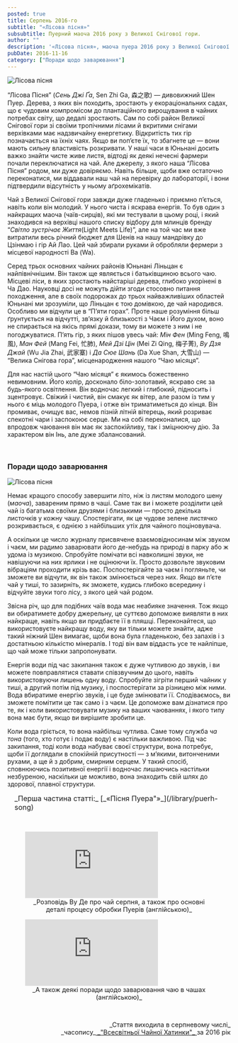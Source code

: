 ```yaml
---
posted: true
title: Серпень 2016-го
subtitle: "«Лісова пісня»"
subsubtitle: Пуерний маоча 2016 року з Великої Снігової гори.
author: ""
description: '«Лісова пісня», маоча пуера 2016 року з Великої Снігової гори, що в Ліньцану, Юньнань.'
pubDate: 2016-11-16
category: ["Поради щодо заварювання"]
---
```



<Image class="float-right" src={Image1} alt="Лісова пісня" />

“Лісова Пісня” (_Сень Джі Ґа_, Sen Zhi Ga, 森之歌) — дивовижний Шен Пуер. Дерева, з яких він походить, зростають у екораціональних садах, що є чудовим компромісом до плантаційного вирощування в чайних потребах світу, що дедалі зростають. Сам по собі район Великої Снігової гори зі своїми тропічними лісами й вкритими снігами верхівками має надзвичайну енергетику. Відкритість тих гір позначається на їхніх чаях. Якщо ви поп’єте їх, то збагнете це — вони мають сильну властивість розкривати. У наші часи в Юньнані досить важко знайти чисте живе листя, відтоді як деякі нечесні фармери почали переключатися на чай. Але джерелу, з якого наша “Лісова Пісня” родом, ми дуже довіряємо. Навіть більше, щоби вже остаточно переконатися, ми віддавали наш чай на перевірку до лабораторії, і вони підтвердили відсутність у ньому аґрохемікатів.

Чай з Великої Снігової гори завжди дуже гладенько і приємно п’ється, навіть коли він молодий. У нього чиста і яскрава енергія. То був один з найкращих маоча (чаїв-сирців), які ми тестували в цьому році, і який знаходився на верхівці нашого списку відбору для млинців бренду “_Світло зустрічає Життя_(Light Meets Life)”, але на той час ми вже витратили весь річний бюджет для Шенів на нашу мандрівку до Цзінмаю і гір Ай Лао. Цей чай збирали руками й обробляли фермери з місцевої народності Ва (Wa).

Серед трьох основних чайних районів Юньнані Ліньцан є найпівнічнішим. Він також ще являється і батьківщиною всього чаю. Місцеві ліси, в яких зростають найстаріші дерева, глибоко укорінені в Ча Дао. Науковці досі не можуть дійти згоди стосовно питання походження, але в своїх подорожах до трьох найважливіших областей Юньнані ми зрозуміли, що Ліньцан є тою домівкою, де чай народився. Особливо ми відчули це в “П’яти горах”. Проте наше розуміння більш ґрунтується на відчутті, зв’язку й близькості з Чаєм і Його духом, воно не спирається на якісь прямі докази, тому ви можете з ним і не погоджуватися. П’ять гір, з яких пішов увесь чай: _Мін Фен_ (Ming Feng, 鳴風), _Ман Фей_ (Mang Fei, 忙肺), _Мей Дзі Цін_ (Mei Zi Qing, 梅子菁), _Ву Дзя Джай_ (Wu Jia Zhai, 武家寨) і _Да Сюе Шань_ (Da Xue Shan, 大雪山) — “Велика Снігова гора”, місценародження нашого “Чаю місяця”.

Для нас настій цього “Чаю місяця” є якимось божественно невимовним. Його колір, досконало біло-золотавий, яскраво сяє за будь-якого освітлення. Він водночас легкий і глибокий, підносить і зцентровує. Свіжий і чистий, він смакує як вітер, але разом із тим у нього є міць молодого Пуера, і отже він триматиметься до кінця. Він промиває, очищує вас, немов пізній літній вітерець, який розриває спекотні чари і заспокоює серце. Ми на собі переконалися, що впродовж чаювання він має як заспокійливу, так і зміцнюючу дію. За характером він Інь, але дуже збалансований.

<p>&nbsp;</p>

### Поради щодо заварювання

<Image class="float-left" src={Image2} alt="Лісова пісня" />

Немає кращого способу завершити літо, ніж із листям молодого шену (_маоча_), завареним прямо в чаші. Саме так ви і можете розділити цей чай із багатьма своїми друзями і близькими — просто декілька листочків у кожну чашу. Спостерігати, як це чудове зелене листячко розкривається, є однією з найбільших утіх для чайного поціновувача.

А оскільки це число журналу присвячене взаємовідносинам між звуком і чаєм, ми радимо заварювати його де-небудь на природі в парку або ж удома із музикою. Спробуйте помічати всі навколишні звуки, не навішуючи на них ярлики і не оцінюючи їх. Просто дозвольте звуковим вібраціям проходити крізь вас. Поспостерігайте за чаєм і погляньте, чи зможете ви відчути, як він також змінюється через них. Якщо ви п’єте чай у тиші, то зазирніть, як зможете, кудись глибоко всередину і відчуйте звуки того лісу, з якого цей чай родом.

Звісна річ, що для подібних чаїв вода має неабияке значення. Тож якщо ви обиратимете добру джерельну, це суттєво допоможе виявляти в них найкраще, навіть якщо ви придбаєте її в пляшці. Переконайтеся, що використовуєте найкращу воду, яку ви тільки можете знайти, адже такий ніжний Шен вимагає, щоби вона була гладенькою, без запахів і з достатньою кількістю мінералів. І тоді він вам віддасть усе те найліпше, що чай може тільки запропонувати.

Енергія води під час закипання також є дуже чутливою до звуків, і ви можете повправлятися ставати співзвучним до цього, навіть використовуючи лишень одну воду. Спробуйте зігріти перший чайник у тиші, а другий потім під музику, і поспостерігати за різницею між ними. Вода вбиратиме енергію звуків, і це буде змінювати її. Сподіваємось, ви зможете помітити це так само і з чаєм. Це допоможе вам дізнатися про те, як і коли використовувати музику на ваших чаюваннях, і якого типу вона має бути, якщо ви вирішите зробити це.

Коли вода гріється, то вона найбільш чутлива. Саме тому служба _ча тона_ (того, хто готує і подає воду) є настільки важливою. Під час закипання, тоді коли вода набуває своєї структури, вона потребує, щоби її доглядали в спокійній присутності — з м’якими, витонченими рухами, а ще й з добрим, смирним серцем. У такий спосіб, сповнюючись позитивної енергії і водночас лишаючись настільки незбуреною, наскільки це можливо, вона знаходить свій шлях до здорової, плавної структури.

<section style="padding: 0 0 0 1rem; font-size: 1rem;">
    _Перша частина статті:_ [_«Пісня Пуера"»_](/library/puerh-song)
</section>

<p>&nbsp;</p>

<figure>
    <iframe class="align-center" src="https://www.youtube.com/embed/Q3Tj6AKhtHc?si=kZQlq9r7i4MFf8zX" title="YouTube video player" frameborder="0" allow="accelerometer; autoplay; clipboard-write; encrypted-media; gyroscope; picture-in-picture; web-share" referrerpolicy="strict-origin-when-cross-origin" allowfullscreen></iframe>
    <figcaption style="font-size: 0.9rem; text-align: center;">
        _Розповідь Ву Де про чай серпня, а також про основні деталі процесу обробки Пуерів (англійською)_
    </figcaption>
</figure>

<figure>
    <iframe class="align-center" src="https://www.youtube.com/embed/54cTyIEUyNY?si=j3zH8e0fRD-DuSgr" title="YouTube video player" frameborder="0" allow="accelerometer; autoplay; clipboard-write; encrypted-media; gyroscope; picture-in-picture; web-share" referrerpolicy="strict-origin-when-cross-origin" allowfullscreen></iframe>
    <figcaption style="font-size: 0.9rem; text-align: center;">
        _А також деякі поради щодо заварювання чаю в чашах (англійською)_
    </figcaption>
</figure>

<p>&nbsp;</p>

<p align="right" style="font-size: 0.9rem;">_Стаття виходила в серпневому числі_<br />_часопису_<a title="globalteahut.org" href="http://www.globalteahut.org/" target="blank" rel="noopener"> _"Всесвітньої Чайної Хатинки"_ </a>за 2016 рік</p>